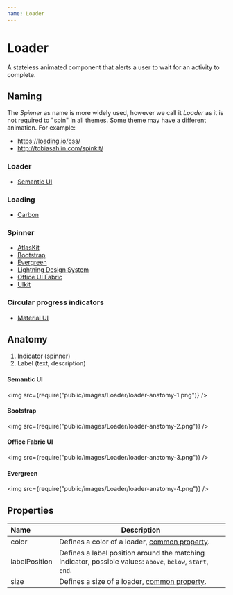 ```yaml
---
name: Loader
---
```


# Loader

A stateless animated component that alerts a user to wait for an activity to complete.

## Naming

The _Spinner_ as name is more widely used, however we call it _Loader_ as it is not required to "spin" in all themes. Some theme may have a different animation. For example:

- https://loading.io/css/
- http://tobiasahlin.com/spinkit/

### Loader

- [Semantic UI][100]

### Loading

- [Carbon][101]

### Spinner

- [AtlasKit][102]
- [Bootstrap][103]
- [Evergreen][108]
- [Lightning Design System][104]
- [Office UI Fabric][106]
- [UIkit][107]

### Circular progress indicators

- [Material UI][105]

## Anatomy

1. Indicator (spinner)
2. Label (text, description)

#### Semantic UI

<img src={require("public/images/Loader/loader-anatomy-1.png")} />

#### Bootstrap

<img src={require("public/images/Loader/loader-anatomy-2.png")} />

#### Office Fabric UI

<img src={require("public/images/Loader/loader-anatomy-3.png")} />

#### Evergreen

<img src={require("public/images/Loader/loader-anatomy-4.png")} />

## Properties

| Name          | Description                                                                                                |
| :------------ | ---------------------------------------------------------------------------------------------------------- |
| color         | Defines a color of a loader, [common property](/specifications-common-properties#color).                   |
| labelPosition | Defines a label position around the matching indicator, possible values: `above`, `below`, `start`, `end`. |
| size          | Defines a size of a loader, [common property](/specifications-common-properties#size).                     |

<!-- Framework components -->

[100]: https://semantic-ui.com/elements/loader
[101]: https://www.carbondesignsystem.com/components/loading
[102]: https://atlaskit.atlassian.com/packages/core/spinner
[103]: https://getbootstrap.com/docs/4.2/components/spinners/
[104]: https://www.lightningdesignsystem.com/components/spinners/
[105]: https://material.io/design/components/progress-indicators.html
[106]: https://developer.microsoft.com/en-us/fabric#/components/spinner
[107]: https://getuikit.com/docs/spinner
[108]: https://evergreen.segment.com/components/spinner/
